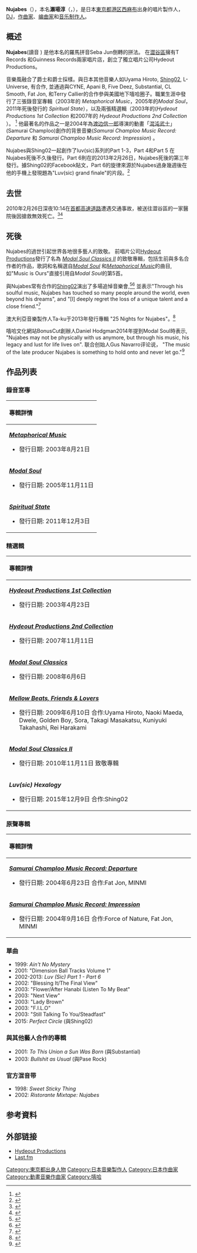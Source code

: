 {{Infobox person
| name         = Nujabes
| image        =
| caption      =
| image_size   =
| native_name  = 瀬場 淳［せば じゅん］
| native_name_lang = ja
| alias        =
| nationality = {{JAP}}
| birth_name   = {{lang|ja|瀬場 淳}}
| birth_date      = {{Birth date|1974|02|07}}
| birth_place  = {{JPN}}[[東京都|東京都]][[港區_(東京都)|港区]]
| deathdate   = {{death date and age|2010|2|26|1974|2|07}}
| deathplace  = {{JPN}}[[東京都|東京都]][[澀谷區|澀谷區]]
| module  = {{Infobox musical artist|embed=yes
| background   = non_vocal_instrumentalist
| instrument   = [[唱盤|唱盤]], [[取样器|取样器]], [[鼓機|鼓機]], [[笛|笛]]
| genre        = [[嘻哈音樂|嘻哈]], [[器樂嘻哈|器樂嘻哈]],  [[神遊舞曲|神遊舞曲]], [[新爵士|新爵士]], [[爵士說唱|爵士說唱]], [[酸爵士|酸爵士]], [[日本爵士樂|日本爵士樂]], [[電子樂|電子樂]], [[爵士乐|爵士乐]]
| years_active = 1996–2010
| label        = [[Hydeout_Productions|Hydeout Productions]]
| website      = [http://www.hydeout.net Hydeout Productions]
}}
}}
'''Nujabes'''（{{jpn|hg=ヌジャベス|rm=Nujabesu}}），本名'''瀨場淳'''（{{jpn|j=瀬場 淳|hg=せば じゅん|rm=Seba Jun|}}，{{bd|1974年|2月7日|2010年|2月26日}}），是日本[[東京都|東京都]][[港區_(東京都)|港区]][[西麻布|西麻布]]出身的唱片製作人，[[DJ|DJ]]，[[作曲家|作曲家]]、[[编曲家|编曲家]]和[[音乐制作人|音乐制作人]]。

==概述==
'''Nujabes'''(讀音 {{IPAc-en|ˈ|n|u|dʒ|ɑː|b|ɛ|s}}) 是他本名的羅馬拼音Seba Jun倒轉的拼法。
在[[澀谷區|澀谷區]]擁有T Records 和Guinness Records兩家唱片店，創立了獨立唱片公司Hydeout Productions。

音樂風融合了爵士和爵士採樣。與日本其他音樂人如Uyama Hiroto, [[Shing02|Shing02]], L-Universe, {{link-en|Minmi(歌手)|Minmi|Minmi}}有合作, 並通過與CYNE, Apani B, Five Deez, Substantial, CL Smooth, Fat Jon, 和Terry Callier的合作參與美國地下嘻哈圈子。職業生涯中發行了三張錄音室專輯（2003年的 ''Metaphorical Music''，2005年的''Modal Soul''，2011年死後發行的 ''Spiritual State''），以及兩張精選輯（2003年的(''Hydeout Productions 1st Collection'' 和2007年的 ''Hydeout Productions 2nd Collection'' ）。
<ref>{{cite web|title=Nujabes, Spiritual State|url=http://www.sputnikmusic.com/review/46909/Nujabes-Spiritual-State/|website=Sputnik Music|accessdate=26 February 2015}}</ref>
他最著名的作品之一是2004年為[[渡边信一郎|渡边信一郎]]導演的動畫「[[混沌武士|混沌武士]]」(Samurai Champloo)創作的背景音樂(''Samurai Champloo Music Record: Departure'' 和 ''Samurai Champloo Music Record: Impression'') 。

Nujabes與Shing02一起創作了luv(sic)系列的Part 1-3，Part 4和Part 5 在Nujabes死後不久後發行。Part 6則在的2013年2月26日，Nujabes死後的第三年發行。據Shing02的Facebook貼文，Part 6的旋律來源於Nujabes過身幾週後在他的手機上發現題為"Luv(sic) grand finale"的片段。<ref>{{cite web |url=https://www.facebook.com/ShingoAnnen/posts/10150679906628702 |title=History and future of Luv(sic) series |website=Shing02's official Facebook page |author=Shing02 |date=April 2, 2012 |accessdate=May 7, 2015 |archive-date=2016-01-16 |archive-url=https://web.archive.org/web/20160116092943/https://www.facebook.com/ShingoAnnen/posts/10150679906628702 |dead-url=no }}</ref>

==去世==
2010年2月26日深夜10:14在[[首都高速道路|首都高速道路]]遭遇交通事故，被送往澀谷區的一家醫院後因搶救無效死亡。<ref>{{cite web | url=http://www.inquisitr.com/67021/nujabes-dead/ | title=Japanese Hip-Hop producer Nujabes dies | publisher=Inquisitir | date=18 March 2010 | accessdate=9 April 2014 | archive-date=2017-04-14 | archive-url=https://web.archive.org/web/20170414190510/http://www.inquisitr.com/67021/nujabes-dead/ | dead-url=no }}</ref><ref>{{cite web | url=http://thefindmag.com/news/news-nujabes-died-in-fatal-car-accident/ | title=Nujabes died in fatal car accident | publisher=The Find | date=18 March 2010 | accessdate=9 April 2014 | archive-date=2017-03-08 | archive-url=https://web.archive.org/web/20170308200318/http://thefindmag.com/news/news-nujabes-died-in-fatal-car-accident/ | dead-url=no }}</ref>

==死後==
Nujabes的過世引起世界各地很多藝人的致敬。 前唱片公司[[Hydeout_Productions|Hydeout Productions]]發行了名為 ''[[Modal_Soul_Classics_II|Modal Soul Classics II]]'' 的致敬專輯，包括生前與多名合作者的作品，歌詞和名稱選自''[[Modal_Soul|Modal Soul]]'' 和''[[Metaphorical_Music|Metaphorical Music]]''的曲目, 如"Music is Ours"直接引用自''Modal Soul''的第5首。

與Nujabes常有合作的[[Shing02|Shing02]]演出了多場追悼音樂會,<ref>{{Cite web |url=http://www.ticketfly.com/event/762421-tribute-for-nujabes-shing02-los-angeles/ |title=存档副本 |accessdate=2017-04-04 |archive-date=2017-04-14 |archive-url=https://web.archive.org/web/20170414044808/http://www.ticketfly.com/event/762421-tribute-for-nujabes-shing02-los-angeles |dead-url=no }}</ref><ref>{{Cite web |url=http://www.greenteagraffiti.com/honoring-a-legendary-producer-at-the-nujabes-tribute-show/ |title=存档副本 |accessdate=2017-04-04 |archive-date=2015-02-24 |archive-url=https://web.archive.org/web/20150224212739/http://www.greenteagraffiti.com/honoring-a-legendary-producer-at-the-nujabes-tribute-show/ |dead-url=no }}</ref> 並表示"Through his soulful music, Nujabes has touched so many people around the world, even beyond his dreams", and "[I] deeply regret the loss of a unique talent and a close friend."<ref>{{cite web |url=http://www.e22.com/nujabes/ |title=Jun Seba aka Nujabes, Rest In Peace - 2010 'til inifinity |date=March 17, 2010 |website=empire22 |accessdate=May 8, 2015 |archive-date=2017-04-26 |archive-url=https://web.archive.org/web/20170426202645/http://e22.com/nujabes/ |dead-url=no }}</ref>

澳大利亞音樂製作人Ta-ku于2013年發行專輯 "25 Nights for Nujabes"。<ref>{{Cite web |url=https://soundcloud.com/takugotbeats/sets/25-nights-for-nujabes |title=存档副本 |accessdate=2017-04-04 |archive-date=2017-04-07 |archive-url=https://web.archive.org/web/20170407154229/https://soundcloud.com/takugotbeats/sets/25-nights-for-nujabes |dead-url=no }}</ref>

嘻哈文化網站BonusCut創辦人Daniel Hodgman2014年提到Modal Soul時表示, "Nujabes may not be physically with us anymore, but through his music, his legacy and lust for life lives on". 联合创始人Gus Navarro评论说， "The music of the late producer Nujabes is something to hold onto and never let go."<ref>{{Cite web |url=http://bonuscut.com/2014/01/15/album-of-the-week-modal-soul-by-nujabes/ |title=存档副本 |accessdate=2017-04-04 |archive-date=2015-02-25 |archive-url=https://web.archive.org/web/20150225170725/http://bonuscut.com/2014/01/15/album-of-the-week-modal-soul-by-nujabes/ |dead-url=no }}</ref>

==作品列表==
===錄音室專===
{| class="wikitable"
!align="left"|專輯詳情
|-
|align="left"|'''''[[Metaphorical_Music|Metaphorical Music]]'''''
*發行日期: 2003年8月21日
|-
|align="left"|'''''[[Modal_Soul|Modal Soul]]'''''
*發行日期: 2005年11月11日
|-
|align="left"|'''''[[Spiritual_State|Spiritual State]]'''''
*發行日期: 2011年12月3日
|}

===精選輯===
{| class="wikitable"
!align="left"|專輯詳情
|-
|align="left"|'''''[[Hydeout_Productions_1st_Collection|Hydeout Productions 1st Collection]]'''''
*發行日期: 2003年4月23日
|-
|align="left"|'''''[[Hydeout_Productions_2nd_Collection|Hydeout Productions 2nd Collection]]'''''
*發行日期: 2007年11月11日
|-
|align="left"|'''''[[Modal_Soul_Classics|Modal Soul Classics]]'''''
*發行日期: 2008年6月6日
|-
|align="left"|'''''[[Mellow_Beats,_Friends_&_Lovers|Mellow Beats, Friends & Lovers]]'''''
*發行日期: 2009年6月10日 合作:Uyama Hiroto, Naoki Maeda, Dwele, Golden Boy, Sora, Takagi Masakatsu, Kuniyuki Takahashi, Rei Harakami
|-
|align="left"|'''''[[Modal_Soul_Classics_II|Modal Soul Classics II]]'''''
*發行日期: 2010年11月11日 致敬專輯
|-
|align="left"|'''''Luv(sic) Hexalogy'''''
*發行日期: 2015年12月9日  合作:Shing02
|}

===原聲專輯===
{| class="wikitable"
!align="left"|專輯詳情
|-
|align="left"|'''''[[Samurai_Champloo_Music_Record:_Departure|Samurai Champloo Music Record: Departure]]'''''
*發行日期: 2004年6月23日  合作:Fat Jon, MINMI
|-
|align="left"|'''''[[Samurai_Champloo_Music_Record:_Impression|Samurai Champloo Music Record: Impression]]'''''
*發行日期: 2004年9月16日  合作:Force of Nature, Fat Jon, MINMI
|}

===單曲===
*1999: ''Ain't No Mystery''
*2001: "Dimension Ball Tracks Volume 1"
*2002-2013: ''Luv (Sic) Part 1 - Part 6''
*2002: "Blessing It/The Final View"
*2003: "Flower/After Hanabi (Listen To My Beat"
*2003: "Next View"
*2003: "Lady Brown"
*2003: "F.I.L.O"
*2003: "Still Talking To You/Steadfast"
*2015: ''Perfect Circle'' (與Shing02)

===與其他藝人合作的專輯===
*2001: ''To This Union a Sun Was Born'' (與Substantial)
*2003: ''Bullshit as Usual'' (與Pase Rock)

===官方混音带===
*1998: ''Sweet Sticky Thing''
*2002: ''Ristorante Mixtape: Nujabes''

==参考資料==
{{Reflist}}

==外部链接==
* [http://www.hydeout.net Hydeout Productions]{{Wayback|url=http://www.hydeout.net/ |date=20200203165547 }}
* [http://www.last.fm/music/NUJABES Last.fm]{{Wayback|url=http://www.last.fm/music/NUJABES |date=20170702221816 }}
{{Nujabes}}

{{Authority control}}

{{DEFAULTSORT:Nujabes}}
[[Category:東京都出身人物|Category:東京都出身人物]]
[[Category:日本音樂製作人|Category:日本音樂製作人]]
[[Category:日本作曲家|Category:日本作曲家]]
[[Category:動畫音樂作曲家|Category:動畫音樂作曲家]]
[[Category:嘻哈|Category:嘻哈]]